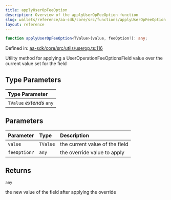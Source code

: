 ```yaml
---
title: applyUserOpFeeOption
description: Overview of the applyUserOpFeeOption function
slug: wallets/reference/aa-sdk/core/src/functions/applyUserOpFeeOption
layout: reference
---
```


```ts
function applyUserOpFeeOption<TValue>(value, feeOption?): any;
```

Defined in: [aa-sdk/core/src/utils/userop.ts:116](https://github.com/alchemyplatform/aa-sdk/blob/923a52171f7246172caf350853843e6680197da9/aa-sdk/core/src/utils/userop.ts#L116)

Utility method for applying a UserOperationFeeOptionsField value
over the current value set for the field

## Type Parameters

| Type Parameter           |
| :----------------------- |
| `TValue` _extends_ `any` |

## Parameters

| Parameter    | Type     | Description                    |
| :----------- | :------- | :----------------------------- |
| `value`      | `TValue` | the current value of the field |
| `feeOption?` | `any`    | the override value to apply    |

## Returns

`any`

the new value of the field after applying the override
